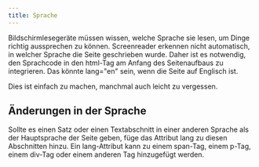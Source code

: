 ```yaml
---
title: Sprache
---
```


Bildschirmlesegeräte müssen wissen, welche Sprache sie lesen, um Dinge richtig aussprechen zu können. Screenreader erkennen
nicht automatisch, in welcher Sprache die Seite geschrieben wurde. Daher ist es notwendig, den Sprachcode in den html-Tag am
Anfang des Seitenaufbaus zu integrieren. Das könnte lang="en" sein, wenn die Seite auf Englisch ist.

Dies ist einfach zu machen, manchmal auch leicht zu vergessen.

## Änderungen in der Sprache

Sollte es einen Satz oder einen Textabschnitt in einer anderen Sprache als der Hauptsprache der Seite geben, füge das Attribut
lang zu diesen Abschnitten hinzu. Ein lang-Attribut kann zu einem span-Tag, einem p-Tag, einem div-Tag oder einem anderen Tag
hinzugefügt werden.
